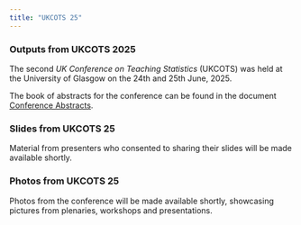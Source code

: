 ```yaml
---
title: "UKCOTS 25"
---
```


### **Outputs from UKCOTS 2025**

The second *UK Conference on Teaching Statistics* (UKCOTS) was held at the University of Glasgow on the 24th and 25th June, 2025.

The book of abstracts for the conference can be found in the document [Conference Abstracts](supporting/UKCOTS25_abstracts.pdf).

### **Slides from UKCOTS 25**

Material from presenters who consented to sharing their slides will be made available shortly.

### Photos from UKCOTS 25

Photos from the conference will be made available shortly, showcasing pictures from plenaries, workshops and presentations.
